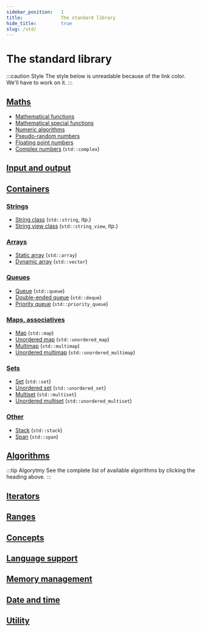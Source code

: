 ```yaml
---
sidebar_position:	1
title:				The standard library
hide_title:			true
slug: /std/
---
```



<NotFinished />

# The standard library

:::caution Style
The style below is unreadable because of the link color.
We'll have to work on it.
:::

## [Maths](math/index)

- [Mathematical functions](math/functions)
- [Mathematical special functions](math/special-functions)
- [Numeric algorithms](math/numeric-algorithms)
- [Pseudo-random numbers](math/random)
- [Floating point numbers](math/floating-points)
- [Complex numbers](math/complex) (`std::complex`)

## [Input and output](io/index)

## [Containers](containers/index)

### [Strings](containers/strings/index)

- [String class](containers/strings/string) (`std::string`, itp.)
- [String view class](containers/strings/string_view) (`std::string_view`, itp.)

### [Arrays](containers/arrays/index)

- [Static array](containers/arrays/array) (`std::array`)
- [Dynamic array](containers/arrays/vector) (`std::vector`)

### [Queues](containers/queues/index)

- [Queue](containers/queues/queue) (`std::queue`)
- [Double-ended queue](containers/queues/deque) (`std::deque`)
- [Priority queue](containers/queues/priority_queue) (`std::priority_queue`)

### [Maps, associatives](containers/maps/index)

- [Map](containers/maps/map) (`std::map`)
- [Unordered map](containers/maps/unordered_map) (`std::unordered_map`)
- [Multimap](containers/maps/multimap) (`std::multimap`)
- [Unordered multimap](containers/maps/unordered_multimap) (`std::unordered_multimap`)

### [Sets](containers/sets/index)

- [Set](containers/sets/set) (`std::set`)
- [Unordered set](containers/sets/unordered_set) (`std::unordered_set`)
- [Multiset](containers/sets/multiset) (`std::multiset`)
- [Unordered multiset](containers/sets/unordered_multiset) (`std::unordered_multiset`)

### [Other](containers/others/index)

- [Stack](containers/others/stack) (`std::stack`)
- [Span](containers/others/span) (`std::span`)

## [Algorithms](algo/index)

:::tip Algorytmy
See the complete list of available algorithms by clicking
the heading above.
:::

## [Iterators](iterators/index)

## [Ranges](ranges/index)

## [Concepts](concepts/index)

## [Language support](lang-support/index)

## [Memory management](memory/index)

## [Date and time](date-time/index)

## [Utility](utility/index)